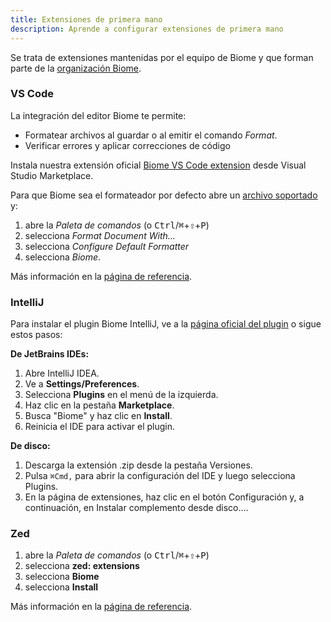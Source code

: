 ```yaml
---
title: Extensiones de primera mano
description: Aprende a configurar extensiones de primera mano
---
```


Se trata de extensiones mantenidas por el equipo de Biome y que forman parte de la [organización Biome](https://github.com/biomejs).

### VS Code

La integración del editor Biome te permite:

- Formatear archivos al guardar o al emitir el comando _Format_.
- Verificar errores y aplicar correcciones de código

Instala nuestra extensión oficial [Biome VS Code extension](https://marketplace.visualstudio.com/items?itemName=biomejs.biome) desde Visual Studio Marketplace.

Para que Biome sea el formateador por defecto abre un [archivo soportado](/internals/language-support/) y:

1. abre la _Paleta de comandos_ (o <kbd>Ctrl</kbd>/<kbd title="Cmd">⌘</kbd>+<kbd title="Shift">⇧</kbd>+<kbd>P</kbd>)
1. selecciona _Format Document With..._
1. selecciona _Configure Default Formatter_
1. selecciona _Biome_.

Más información en la [página de referencia](/reference/vscode).

### IntelliJ

Para instalar el plugin Biome IntelliJ, ve a la [página oficial del plugin](https://plugins.jetbrains.com/plugin/22761-biome) o sigue estos pasos:

**De JetBrains IDEs:**

1. Abre IntelliJ IDEA.
2. Ve a **Settings/Preferences**.
3. Selecciona **Plugins** en el menú de la izquierda.
4. Haz clic en la pestaña **Marketplace**.
5. Busca "Biome" y haz clic en **Install**.
6. Reinicia el IDE para activar el plugin.

**De disco:**

1. Descarga la extensión .zip desde la pestaña Versiones.
2. Pulsa `⌘Сmd,` para abrir la configuración del IDE y luego selecciona Plugins.
3. En la página de extensiones, haz clic en el botón Configuración y, a continuación, en Instalar complemento desde disco....

### Zed

1. abre la _Paleta de comandos_ (o <kbd>Ctrl</kbd>/<kbd title="Cmd">⌘</kbd>+<kbd title="Shift">⇧</kbd>+<kbd>P</kbd>)
2. selecciona **zed: extensions**
3. selecciona **Biome**
4. selecciona **Install**

Más información en la [página de referencia](/reference/zed).

